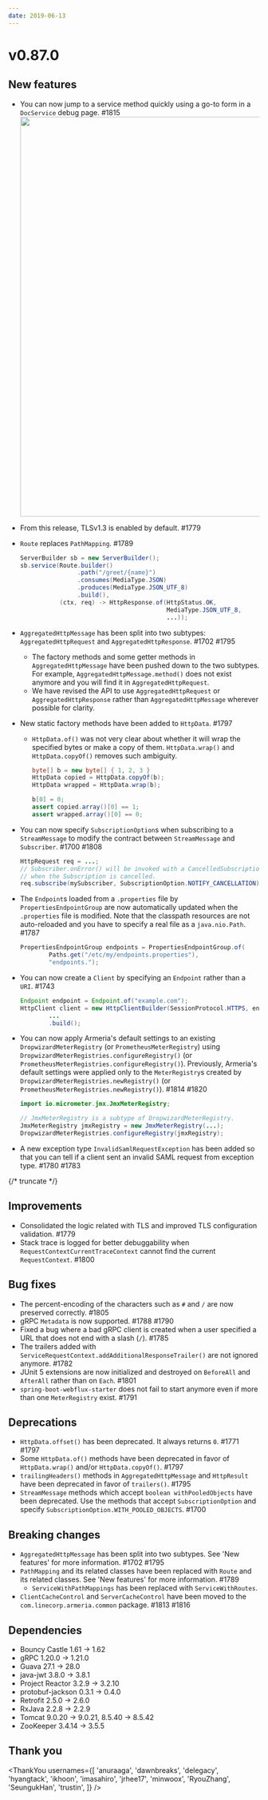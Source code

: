 ```yaml
---
date: 2019-06-13
---
```


# v0.87.0

## New features

- You can now jump to a service method quickly using a go-to form in a `DocService` debug page. #1815
  <img src="https://user-images.githubusercontent.com/1866157/59041505-b6dd7100-88b3-11e9-87d5-edc826751620.gif" width="800" />
- From this release, TLSv1.3 is enabled by default. #1779
- `Route` replaces `PathMapping`. #1789
  ```java
  ServerBuilder sb = new ServerBuilder();
  sb.service(Route.builder()
                  .path("/greet/{name}")
                  .consumes(MediaType.JSON)
                  .produces(MediaType.JSON_UTF_8)
                  .build(),
             (ctx, req) -> HttpResponse.of(HttpStatus.OK,
                                           MediaType.JSON_UTF_8,
                                           ...));
  ```
- `AggregatedHttpMessage` has been split into two subtypes: `AggregatedHttpRequest` and `AggregatedHttpResponse`. #1702 #1795
  - The factory methods and some getter methods in `AggregatedHttpMessage` have been pushed down to the two subtypes. For example, `AggregatedHttpMessage.method()` does not exist anymore and you will find it in `AggregatedHttpRequest`.
  - We have revised the API to use `AggregatedHttpRequest` or `AggregatedHttpResponse` rather than `AggregatedHttpMessage` wherever possible for clarity.
- New static factory methods have been added to `HttpData`. #1797

  - `HttpData.of()` was not very clear about whether it will wrap the specified bytes or make a copy of them. `HttpData.wrap()` and `HttpData.copyOf()` removes such ambiguity.

    ```java
    byte[] b = new byte[] { 1, 2, 3 }
    HttpData copied = HttpData.copyOf(b);
    HttpData wrapped = HttpData.wrap(b);

    b[0] = 0;
    assert copied.array()[0] == 1;
    assert wrapped.array()[0] == 0;
    ```

- You can now specify `SubscriptionOption`s when subscribing to a `StreamMessage` to modify the contract between `StreamMessage` and `Subscriber`. #1700 #1808
  ```java
  HttpRequest req = ...;
  // Subscriber.onError() will be invoked with a CancelledSubscriptionException
  // when the Subscription is cancelled.
  req.subscribe(mySubscriber, SubscriptionOption.NOTIFY_CANCELLATION);
  ```
- The `Endpoint`s loaded from a `.properties` file by `PropertiesEndpointGroup` are now automatically updated when the `.properties` file is modified. Note that the classpath resources are not auto-reloaded and you have to specify a real file as a `java.nio.Path`. #1787
  ```java
  PropertiesEndpointGroup endpoints = PropertiesEndpointGroup.of(
          Paths.get("/etc/my/endpoints.properties"),
          "endpoints.");
  ```
- You can now create a `Client` by specifying an `Endpoint` rather than a `URI`. #1743
  ```java
  Endpoint endpoint = Endpoint.of("example.com");
  HttpClient client = new HttpClientBuilder(SessionProtocol.HTTPS, endpoint)
          ...
          .build();
  ```
- You can now apply Armeria's default settings to an existing `DropwizardMeterRegistry` (or `PrometheusMeterRegistry`) using `DropwizardMeterRegistries.configureRegistry()` (or `PrometheusMeterRegistries.configureRegistry()`). Previously, Armeria's default settings were applied only to the `MeterRegistry`s created by `DropwizardMeterRegistries.newRegistry()` (or `PrometheusMeterRegistries.newRegistry()`). #1814 #1820

  ```java
  import io.micrometer.jmx.JmxMeterRegistry;

  // JmxMeterRegistry is a subtype of DropwizardMeterRegistry.
  JmxMeterRegistry jmxRegistry = new JmxMeterRegistry(...);
  DropwizardMeterRegistries.configureRegistry(jmxRegistry);
  ```

- A new exception type `InvalidSamlRequestException` has been added so that you can tell if a client sent an invalid SAML request from exception type. #1780 #1783

{/* truncate */}

## Improvements

- Consolidated the logic related with TLS and improved TLS configuration validation. #1779
- Stack trace is logged for better debuggability when `RequestContextCurrentTraceContext` cannot find the current `RequestContext`. #1800

## Bug fixes

- The percent-encoding of the characters such as `#` and `/` are now preserved correctly. #1805
- gRPC `Metadata` is now supported. #1788 #1790
- Fixed a bug where a bad gRPC client is created when a user specified a URL that does not end with a slash (`/`). #1785
- The trailers added with `ServiceRequestContext.addAdditionalResponseTrailer()` are not ignored anymore. #1782
- JUnit 5 extensions are now initialized and destroyed on `BeforeAll` and `AfterAll` rather than on `Each`. #1801
- `spring-boot-webflux-starter` does not fail to start anymore even if more than one `MeterRegistry` exist. #1791

## Deprecations

- `HttpData.offset()` has been deprecated. It always returns `0`. #1771 #1797
- Some `HttpData.of()` methods have been deprecated in favor of `HttpData.wrap()` and/or `HttpData.copyOf()`. #1797
- `trailingHeaders()` methods in `AggregatedHttpMessage` and `HttpResult` have been deprecated in favor of `trailers()`. #1795
- `StreamMessage` methods which accept `boolean withPooledObjects` have been deprecated. Use the methods that accept `SubscriptionOption` and specify `SubscriptionOption.WITH_POOLED_OBJECTS`. #1700

## Breaking changes

- `AggregatedHttpMessage` has been split into two subtypes. See 'New features' for more information. #1702 #1795
- `PathMapping` and its related classes have been replaced with `Route` and its related classes. See 'New features' for more information. #1789
  - `ServiceWithPathMappings` has been replaced with `ServiceWithRoutes`.
- `ClientCacheControl` and `ServerCacheControl` have been moved to the `com.linecorp.armeria.common` package. #1813 #1816

## Dependencies

- Bouncy Castle 1.61 -> 1.62
- gRPC 1.20.0 -> 1.21.0
- Guava 27.1 -> 28.0
- java-jwt 3.8.0 -> 3.8.1
- Project Reactor 3.2.9 -> 3.2.10
- protobuf-jackson 0.3.1 -> 0.4.0
- Retrofit 2.5.0 -> 2.6.0
- RxJava 2.2.8 -> 2.2.9
- Tomcat 9.0.20 -> 9.0.21, 8.5.40 -> 8.5.42
- ZooKeeper 3.4.14 -> 3.5.5

## Thank you

<ThankYou
  usernames={[
    'anuraaga',
    'dawnbreaks',
    'delegacy',
    'hyangtack',
    'ikhoon',
    'imasahiro',
    'jrhee17',
    'minwoox',
    'RyouZhang',
    'SeungukHan',
    'trustin',
  ]}
/>
